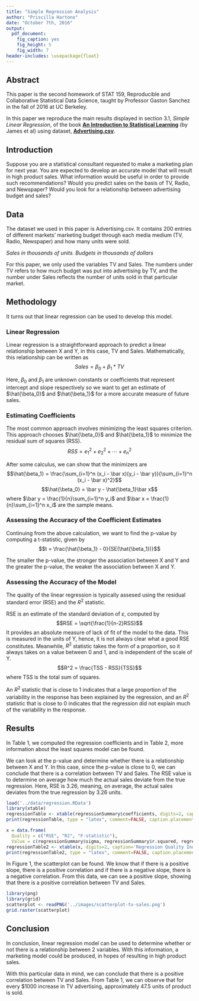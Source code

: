 ```yaml
---
title: "Simple Regression Analysis"
author: "Priscilla Hartono"
date: "October 7th, 2016"
output:
  pdf_document:
    fig_caption: yes
    fig_height: 5
    fig_width: 7
header-includes: \usepackage{float}
---
```


## Abstract

This paper is the second homework of STAT 159, Reproducible and Collaborative Statistical Data Science, taught by Professor Gaston Sanchez in the fall of 2016 at UC Berkeley.

In this paper we reproduce the main results displayed in section 3.1, *Simple Linear Regression*, of the book [**An Introduction to Statistical Learning**](http://www-bcf.usc.edu/~gareth/ISL/) (by James et al) using dataset, [**Advertising.csv**](http://www-bcf.usc.edu/~gareth/ISL/Advertising.csv).

	
## Introduction

Suppose you are a statistical consultant requested to make a marketing plan for next year. You are expected to develop an accurate model that will result in high product sales. What information would be useful in order to provide such recommendations? Would you predict sales on the basis of TV, Radio, and Newspaper? Would you look for a relationship between advertising budget and sales?


## Data

The dataset we used in this paper is Advertising.csv. It contains 200 entries of different markets' marketing budget through each media medium (TV, Radio, Newspaper) and how many units were sold. 

*Sales in thousands of units. Budgets in thousands of dollars*

For this paper, we only used the variables TV and Sales. The numbers under TV refers to how much budget was put into advertising by TV, and the number under Sales reflects the number of units sold in that particular market.


## Methodology

It turns out that linear regression can be used to develop this model.

### Linear Regression
Linear regression is a straightforward approach to predict a linear relationship between X and Y, in this case, TV and Sales. Mathematically, this relationship can be written as
$$ Sales = \beta_0 + \beta_1 * TV $$ 

Here, $\beta_0$ and $\beta_1$ are unknown constants or coefficients that represent intercept and slope respectively so we want to get an estimate of $\hat{\beta_0}$ and $\hat{\beta_1}$ for a more accurate measure of future sales.

### Estimating Coefficients
The most common approach involves minimizing the least squares criterion. This approach chooses $\hat{\beta_0}$ and $\hat{\beta_1}$ to minimize the residual sum of squares (RSS).
$$ RSS = e_1^2 + e_2^2 + \cdots + e_n^2 $$

After some calculus, we can show that the minimizers are
$$\hat{\beta_1} = \frac{\sum_{i=1}^n (x_i - \bar x)(y_i - \bar y)}{\sum_{i=1}^n (x_i - \bar x)^2}$$
$$\hat{\beta_0} = \bar y - \hat{\beta_1}\bar x$$
where $\bar y = \frac{1}{n}\sum_{i=1}^n y_i$ and $\bar x = \frac{1}{n}\sum_{i=1}^n x_i$ are the sample means.

### Assessing the Accuracy of the Coefficient Estimates
Continuing from the above calculation, we want to find the p-value by computing a t-statistic, given by
$$t = \frac{\hat{\beta_1} - 0}{SE(\hat{\beta_1})}$$

The smaller the p-value, the stronger the association between X and Y and the greater the p-value, the weaker the association between X and Y.

### Assessing the Accuracy of the Model
The quality of the linear regression is typically assesed using the residual standard error (RSE) and the $R^2$ statistic.

RSE is an estimate of the standard deviation of $\varepsilon$, computed by
$$RSE = \sqrt{\frac{1}{n-2}RSS}$$
It provides an absolute measure of lack of fit of the model to the data. This is measured in the units of Y, hence, it is not always clear what a good RSE constitutes. Meanwhile, $R^2$ statistic takes the form of a proportion, so it always takes on a value between 0 and 1, and is independent of the scale of Y.
$$R^2 = \frac{TSS - RSS}{TSS}$$
where TSS is the total sum of squares.

An $R^2$ statistic that is close to 1 indicates that a large proportion of the variability in the response has been explained by the regression, and an $R^2$ statistic that is close to 0 indicates that the regression did not explain much of the variability in the response.


## Results

In Table 1, we computed the regression coefficients and in Table 2, more information about the least squares model can be found.

We can look at the p-value and determine whether there is a relationship between X and Y. In this case, since the p-value is close to 0, we can conclude that there is a correlation between TV and Sales. The RSE value is to determine on average how much the actual sales deviate from the true regression. Here, RSE is 3.26, meaning, on average, the actual sales deviates from the true regression by 3.26 units.

```r
load('../data/regression.RData')
library(xtable)
regressionTable <- xtable(regressionSummary$coefficients, digits=2, caption='Information about Regression Coefficients')
print(regressionTable, type = "latex", comment=FALSE, caption.placement='top')
```

```r
x = data.frame(
  Quality = c("RSE", "R2", "F-statistic"),
  Value = c(regressionSummary$sigma, regressionSummary$r.squared, regressionSummary$fstatistic[1]))
regressionTable2 <- xtable(x, digits=2, caption='Regression Quality Indices')
print(regressionTable2, type = "latex", comment=FALSE, caption.placement='top')
```

In Figure 1, the scatterplot can be found. We know that if there is a positive slope, there is a positive correlation and if there is a negative slope, there is a negative correlation. From this data, we can see a positive slope, showing that there is a positive correlation between TV and Sales.

```r
library(png)
library(grid)
scatterplot <- readPNG('../images/scatterplot-tv-sales.png')
grid.raster(scatterplot)
```


## Conclusion

In conclusion, linear regression model can be used to determine whether or not there is a relationship between 2 variables. With this information, a marketing model could be produced, in hopes of resulting in high product sales.

With this particular data in mind, we can conclude that there is a positive correlation between TV and Sales. From Table 1, we can observe that for every $1000 increase in TV advertising, approximately 47.5 units of product is sold.
